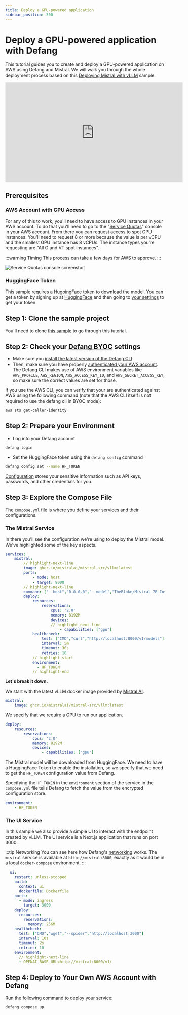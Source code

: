 ```yaml
---
title: Deploy a GPU-powered application
sidebar_position: 500
---
```


# Deploy a GPU-powered application with Defang

This tutorial guides you to create and deploy a GPU-powered application on AWS using Defang and Mistral. We will walk you through the whole deployment process based on this [Deploying Mistral with vLLM](https://github.com/defang-io/defang/tree/main/samples/other/vllm) sample.

<iframe width="560" height="315" src="https://www.youtube.com/embed/kynFa2zU7hQ?si=qdV0xa6vkhMFJ6qv" title="YouTube video player" frameborder="0" allow="accelerometer; autoplay; clipboard-write; encrypted-media; gyroscope; picture-in-picture; web-share" referrerpolicy="strict-origin-when-cross-origin" allowfullscreen></iframe>

## Prerequisites

### AWS Account with GPU Access

For any of this to work, you'll need to have access to GPU instances in your AWS account. To do that you'll need to go to the "[Service Quotas](https://console.aws.amazon.com/servicequotas/home)" console in your AWS account. From there you can request access to spot GPU instances. You'll need to request 8 or more because the value is per vCPU and the smallest GPU instance has 8 vCPUs. The instance types you're requesting are "All G and VT spot instances".

:::warning Timing
This process can take a few days for AWS to approve.
:::

![Service Quotas console screenshot](/img/gpu-tutorial/quotas.png)

### HuggingFace Token

This sample requires a HugoingFace token to download the model. You can get a token by signing up at [HuggingFace](https://huggingface.co/join) and then going to [your settings](https://huggingface.co/settings/tokens) to get your token.

## Step 1: Clone the sample project

You'll need to clone [this sample](https://github.com/defang-io/defang/tree/main/samples/other/vllm) to go through this tutorial.

## Step 2: Check your [Defang BYOC](../concepts/defang-byoc.md) settings

* Make sure you [install the latest version of the Defang CLI](../getting-started/installing.md)
* Then, make sure you have properly [authenticated your AWS account](https://docs.aws.amazon.com/cli/latest/userguide/cli-chap-configure.html). The Defang CLI makes use of AWS environment variables like `AWS_PROFILE`, `AWS_REGION`, `AWS_ACCESS_KEY_ID`, and `AWS_SECRET_ACCESS_KEY`, so make sure the correct values are set for those.

If you use the AWS CLI, you can verify that your are authenticated against AWS using the following command (note that the AWS CLI itself is not required to use the defang cli in BYOC mode):
```bash
aws sts get-caller-identity
```


## Step 2: Prepare your Environment
* Log into your Defang account
```bash
defang login
```

* Set the HuggingFace token using the `defang config` command
```bash
defang config set --name HF_TOKEN
```

[Configuration](../concepts/configuration.md) stores your sensitive information such as API keys, passwords, and other credentials for you.


## Step 3: Explore the Compose File

The `compose.yml` file is where you define your services and their configurations.

### The Mistral Service

In there you'll see the configuration we're using to deploy the Mistral model. We've highlighted some of the key aspects.

```yaml
services:
    mistral:
        // highlight-next-line
        image: ghcr.io/mistralai/mistral-src/vllm:latest
        ports:
            - mode: host
            - target: 8000
        // highlight-next-line
        command: ["--host","0.0.0.0","--model","TheBloke/Mistral-7B-Instruct-v0.2-AWQ","--quantization","awq","--dtype","auto","--tensor-parallel-size","1","--gpu-memory-utilization",".95","--max-model-len","8000"]
        deploy:
            resources:
                reservations:
                    cpus: '2.0'
                    memory: 8192M
                    devices:
                    // highlight-next-line
                        - capabilities: ["gpu"]
            healthcheck:
                test: ["CMD","curl","http://localhost:8000/v1/models"]
                interval: 5m
                timeout: 30s
                retries: 10
            // highlight-start
            environment:
              - HF_TOKEN
            // highlight-end
```

**Let's break it down.**

We start with the latest vLLM docker image provided by [Mistral AI](https://docs.mistral.ai/self-deployment/vllm/).

```yaml
mistral:
    image: ghcr.io/mistralai/mistral-src/vllm:latest
```

We specify that we require a GPU to run our application.

```yaml
deploy:
    resources:
        reservations:
            cpus: '2.0'
            memory: 8192M
            devices:
                - capabilities: ["gpu"]
```

The Mistral model will be downloaded from HuggingFace. We need to have a HuggingFace Token to enable the installation, so we specify that we need to get the `HF_TOKEN` configuration value from Defang.

Specifying the `HF_TOKEN` in the `environment` section of the service in the `compose.yml` file tells Defang to fetch the value from the encrypted configuration store.

```yaml
environment:
    - HF_TOKEN
```

### The UI Service

In this sample we also provide a simple UI to interact with the endpoint created by vLLM. The UI service is a Next.js application that runs on port 3000.

:::tip Networking
You can see here how Defang's [networking](../concepts//networking.mdx) works. The `mistral` service is available at `http://mistral:8000`, exactly as it would be in a local `docker-compose` environment.
:::

```yaml
  ui:
    restart: unless-stopped
    build:
      context: ui
      dockerfile: Dockerfile
    ports:
      - mode: ingress
        target: 3000
    deploy:
      resources:
        reservations:
          memory: 256M
    healthcheck:
      test: ["CMD","wget","--spider","http://localhost:3000"]
      interval: 10s
      timeout: 2s
      retries: 10
    environment:
      // highlight-next-line
      - OPENAI_BASE_URL=http://mistral:8000/v1/
```


## Step 4: Deploy to Your Own AWS Account with Defang

Run the following command to deploy your service:

```bash
defang compose up
```

